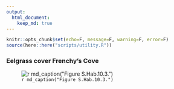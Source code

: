 ```yaml
---
output:
  html_document:
    keep_md: true
---
```


```r
knitr::opts_chunk$set(echo=F, message=F, warning=F, error=F)
source(here::here("scripts/utility.R"))
```

### Eelgrass cover Frenchy's Cove

![`r md_caption("Figure S.Hab.10.3.")`](../img/cinms_cr/S.Hab.10.3.jpg)
